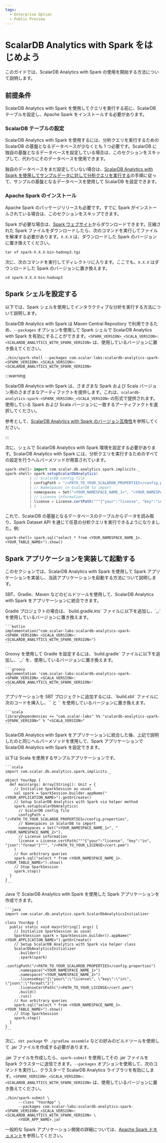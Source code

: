 ```yaml
---
tags:
  - Enterprise Option
  - Public Preview
---
```


# ScalarDB Analytics with Spark をはじめよう


<TranslationBanner />

このガイドでは、ScalarDB Analytics with Spark の使用を開始する方法について説明します。

## 前提条件

ScalarDB Analytics with Spark を使用してクエリを実行する前に、ScalarDB テーブルを設定し、Apache Spark をインストールする必要があります。

### ScalarDB テーブルの設定

ScalarDB Analytics with Spark を使用するには、分析クエリを実行するための ScalarDB の基盤となるデータベースが少なくとも 1 つ必要です。ScalarDB に独自の基盤となるデータベースを設定している場合は、このセクションをスキップして、代わりにそのデータベースを使用できます。

独自のデータベースをまだ設定していない場合は、[ScalarDB Analytics with Spark を使用してサンプルデータに対して分析クエリを実行する](../scalardb-samples/scalardb-analytics-spark-sample/README.mdx)の手順に従って、サンプルの基盤となるデータベースを使用して ScalarDB を設定できます。

### Apache Spark のインストール

Apache Spark のパッケージリリースも必要です。すでに Spark がインストールされている場合は、このセクションをスキップできます。

Spark が必要な場合は、[Spark ウェブサイト](https://spark.apache.org/downloads.html)からダウンロードできます。圧縮された Spark ファイルをダウンロードしたら、次のコマンドを実行してファイルを解凍する必要があります。`X.X.X` は、ダウンロードした Spark のバージョンに置き換えてください。

```console
tar xf spark-X.X.X-bin-hadoop3.tgz
```

次に、次のコマンドを実行してディレクトリに入ります。ここでも、`X.X.X` はダウンロードした Spark のバージョンに置き換えます。

```console
cd spark-X.X.X-bin-hadoop3
```

## Spark シェルを設定する

以下では、Spark シェルを使用してインタラクティブな分析を実行する方法について説明します。

ScalarDB Analytics with Spark は Maven Central Repository で利用できるため、`--packages` オプションを使用して Spark シェルで ScalarDB Analytics with Spark を有効にすることができます。`<SPARK_VERSION>_<SCALA_VERSION>:<SCALARDB_ANALYTICS_WITH_SPARK_VERSION>` は、使用しているバージョンに置き換えてください。

```console
./bin/spark-shell --packages com.scalar-labs:scalardb-analytics-spark-<SPARK_VERSION>_<SCALA_VERSION>:<SCALARDB_ANALYTICS_WITH_SPARK_VERSION>
```

:::warning

ScalarDB Analytics with Spark は、さまざまな Spark および Scala バージョン用のさまざまなアーティファクトを提供します。これは、`scalardb-analytics-spark-<SPARK_VERSION>_<SCALA_VERSION>` の形式で提供されます。使用している Spark および Scala バージョンに一致するアーティファクトを選択してください。

参考として、[ScalarDB Analytics with Spark のバージョン互換性](version-compatibility.mdx)を参照してください。

:::

次に、シェルで ScalarDB Analytics with Spark 環境を設定する必要があります。ScalarDB Analytics with Spark には、分析クエリを実行するためのすべての設定を行うヘルパーメソッドが用意されています。

```scala
spark-shell> import com.scalar.db.analytics.spark.implicits._
spark-shell> spark.setupScalarDbAnalytics(
           | // ScalarDB config file
           | configPath = "/<PATH_TO_YOUR_SCALARDB_PROPERTIES>/config.properties",
           | // Namespaces in ScalarDB to import
           | namespaces = Set("<YOUR_NAMESPACE_NAME_1>", "<YOUR_NAMESPACE_NAME_2>"),
           | // License information
           | license = License.certPath("""{"your":"license", "key":"in", "json":"format"}""", "/<PATH_TO_YOUR_LICENSE>/cert.pem")
           | )
```

これで、ScalarDB の基盤となるデータベースのテーブルからデータを読み取り、Spark Dataset API を通じて任意の分析クエリを実行できるようになりました。例:

```console
spark-shell> spark.sql("select * from <YOUR_NAMESPACE_NAME_1>.<YOUR_TABLE_NAME>").show()
```

## Spark アプリケーションを実装して起動する

このセクションでは、ScalarDB Analytics with Spark を使用して Spark アプリケーションを実装し、当該アプリケーションを起動する方法について説明します。

SBT、Gradle、Maven などのビルドツールを使用して、ScalarDB Analytics with Spark をアプリケーションに統合できます。

<Tabs groupId="implementation" queryString>
  <TabItem value="gradle" label="Gradle" default>
    Gradle プロジェクトの場合は、`build.gradle.kts` ファイルに以下を追加し、`<SPARK_VERSION>_<SCALA_VERSION>:<SCALARDB_ANALYTICS_WITH_SPARK_VERSION>` を使用しているバージョンに置き換えます。

    ```kotlin
    implementation("com.scalar-labs:scalardb-analytics-spark-<SPARK_VERSION>_<SCALA_VERSION>:<SCALARDB_ANALYTICS_WITH_SPARK_VERSION>")
    ```
  </TabItem>
  <TabItem value="maven" label="Maven" default>
    Groovy を使用して Gradle を設定するには、`build.gradle` ファイルに以下を追加し、`<SPARK_VERSION>_<SCALA_VERSION>:<SCALARDB_ANALYTICS_WITH_SPARK_VERSION>` を、使用しているバージョンに置き換えます。

    ```groovy
    implementation 'com.scalar-labs:scalardb-analytics-spark-<SPARK_VERSION>_<SCALA_VERSION>:<SCALARDB_ANALYTICS_WITH_SPARK_VERSION>'
    ```
  </TabItem>
  <TabItem value="sbt" label="SBT">
    アプリケーションを SBT プロジェクトに追加するには、`build.sbt` ファイルに次のコードを挿入し、`<SPARK_VERSION>` と `<SCALA_VERSION>` を使用しているバージョンに置き換えます。

    ```scala
    libraryDependencies += "com.scalar-labs" %% "scalardb-analytics-spark-<SPARK_VERSION>" % "<SCALA_VERSION>"
    ```
  </TabItem>
</Tabs>

ScalarDB Analytics with Spark をアプリケーションに統合した後、上記で説明したのと同じヘルパーメソッドを使用して、Spark アプリケーションで ScalarDB Analytics with Spark を設定できます。

<Tabs groupId="helper_method" queryString>
  <TabItem value="Scala" label="Scala" default>
    以下は Scala を使用するサンプルアプリケーションです。

    ```scala
    import com.scalar.db.analytics.spark.implicits._

    object YourApp {
      def main(args: Array[String]): Unit = {
        // Initialize SparkSession as usual
        val spark = SparkSession.builder.appName("<YOUR_APPLICATION_NAME>").getOrCreate()
        // Setup ScalarDB Analytics with Spark via helper method
        spark.setupScalarDbAnalytics(
          // ScalarDB config file
          configPath = "/<PATH_TO_YOUR_SCALARDB_PROPERTIES>/config.properties",
          // Namespaces in ScalarDB to import
          namespaces = Set("<YOUR_NAMESPACE_NAME_1>", "<YOUR_NAMESPACE_NAME_2>"),
          // License information
          license = License.certPath("""{"your":"license", "key":"in", "json":"format"}""", "/<PATH_TO_YOUR_LICENSE>/cert.pem")
        )
        // Run arbitrary queries
        spark.sql("select * from <YOUR_NAMESPACE_NAME_1>.<YOUR_TABLE_NAME>").show()
        // Stop SparkSession
        spark.stop()
      }
    }
    ```
  </TabItem>
    <TabItem value="Java" label="Java">
    Java で ScalarDB Analytics with Spark を使用した Spark アプリケーションを作成できます。

    ```java
    import com.scalar.db.analytics.spark.ScalarDbAnalyticsInitializer

    class YourApp {
      public static void main(String[] args) {
        // Initialize SparkSession as usual
        SparkSession spark = SparkSession.builder().appName("<YOUR_APPLICATION_NAME>").getOrCreate()
        // Setup ScalarDB Analytics with Spark via helper class
        ScalarDbAnalyticsInitializer
          .builder()
          .spark(spark)
          .configPath("/<PATH_TO_YOUR_SCALARDB_PROPERTIES>/config.properties")
          .namespace("<YOUR_NAMESPACE_NAME_1>")
          .namespace("<YOUR_NAMESPACE_NAME_2>")
          .licenseKey("{\"your\":\"license\", \"key\":\"in\", \"json\":\"format\"}")
          .licenseCertPath("/<PATH_TO_YOUR_LICENSE>/cert.pem")
          .build()
          .run()
        // Run arbitrary queries
        spark.sql("select * from <YOUR_NAMESPACE_NAME_1>.<YOUR_TABLE_NAME>").show()
        // Stop SparkSession
        spark.stop()
      }
    }
    ```
  </TabItem>
</Tabs>

次に、`sbt package` や `./gradlew assemble` などの好みのビルドツールを使用して .jar ファイルを作成する必要があります。

.jar ファイルを作成したら、`spark-submit` を使用してその .jar ファイルを Spark クラスターに送信できます。`--packages` オプションを使用して、次のコマンドを実行し、クラスターで ScalarDB Analytics ライブラリを有効にします。`<SPARK_VERSION>_<SCALA_VERSION>:<SCALARDB_ANALYTICS_WITH_SPARK_VERSION>` は、使用しているバージョンに置き換えてください。

```console
./bin/spark-submit \
      --class "YourApp" \
      --packages com.scalar-labs:scalardb-analytics-spark-<SPARK_VERSION>_<SCALA_VERSION>:<SCALARDB_ANALYTICS_WITH_SPARK_VERSION> \
      <YOUR_APP_NAME>.jar
```

一般的な Spark アプリケーション開発の詳細については、[Apache Spark ドキュメント](https://spark.apache.org/docs/latest/)を参照してください。
